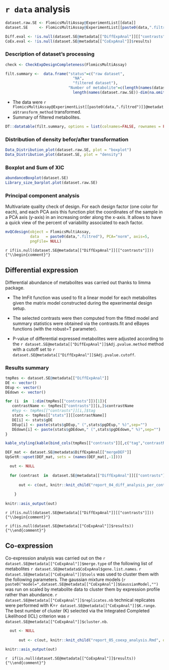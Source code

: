 
# `r data` analysis

```r

dataset.raw.SE <- FlomicsMultiAssay@ExperimentList[[data]]
dataset.SE     <- FlomicsMultiAssay@ExperimentList[[paste0(data,".filtred")]]

Diff.eval <- !is.null(dataset.SE@metadata[["DiffExpAnal"]][["contrasts"]])
CoEx.eval <- !is.null(dataset.SE@metadata[["CoExpAnal"]]$results)

```


### Description of dataset's processing

```r
check <- CheckExpDesignCompleteness(FlomicsMultiAssay)

filt.summary <-  data.frame("status"=c("raw dataset",
                              "NA",
                              "filtered dataset"),
                            "Number of metabolite"=c(length(names(dataset.raw.SE)),
                              length(names(dataset.raw.SE))-dim(na.omit(assay(dataset.SE)))[1],      length(names(dataset.SE))))
```

* The data were `r FlomicsMultiAssay@ExperimentList[[paste0(data,".filtred")]]@metadata$transform_method` transformed.
* Summary of filtered metabolites.

```r
DT::datatable(filt.summary, options = list(colnames=FALSE, rownames = FALSE, pageLength = 10, scrollX = T, dom = 'tip'),class = 'cell-border stripe')
```

### Distribution of density befor/after transformation

```r
Data_Distribution_plot(dataset.raw.SE, plot = "boxplot")
Data_Distribution_plot(dataset.SE, plot = "density")
```

### Boxplot and Sum of XIC  

```r
abundanceBoxplot(dataset.SE)
Library_size_barplot.plot(dataset.raw.SE)
```

### Principal component analysis

Multivariate quality check of design. For each design factor (one color for each), and each PCA axis this function plot the coordinates of the sample in a PCA axis (y-axis) in an increasing order along the x-axis. It allows to have a quick view of the percent of variability associated to each factor.

```r
mvQCdesign(object = FlomicsMultiAssay,
           data   = paste0(data,".filtred"), PCA="norm", axis=5, 
           pngFile= NULL) 
```

`r if(is.null(dataset.SE@metadata[["DiffExpAnal"]][["contrasts"]])) {"\\begin{comment}"}`

## Differential expression 

Differential abundance of metabolites was carried out thanks to limma package.

 * The lmFit function was used to fit a linear model for each metabolites given the matrix
model constructed during the epxerimental design setup.

 * The selected contrasts were then computed from the fitted model and summary statistics were obtained via the contrasts.fit and eBayes functions (with the robust=T parameter). 

 * P-value of differential expressed metabolites were adjusted according to the `r dataset.SE@metadata[["DiffExpAnal"]]$Adj.pvalue.method` method
with a cutoff set to `r dataset.SE@metadata[["DiffExpAnal"]]$Adj.pvalue.cutoff`.


### Results summary


```r

tmpRes <- dataset.SE@metadata[["DiffExpAnal"]]
DE <- vector()
DEup <- vector()
DEdown <- vector()

for (i  in  1:dim(tmpRes[["contrasts"]])[1]){
   contrastName <- tmpRes[["contrasts"]][i,]$contrastName
   #hyp <- tmpRes[["contrasts"]][i,]$tag
   stats <- tmpRes[["stats"]][[contrastName]]
   DE[i] <- stats$gDE
   DEup[i] <- paste(stats$gDEup," (",stats$pgDEup," %)",sep="")
   DEdown[i] <- paste(stats$gDEdown," (",stats$pgDEdown," %)",sep="")
}
```

```r
kable_styling(kable(bind_cols(tmpRes[["contrasts"]][,c("tag","contrastName")], data.frame("Nb DE"=DE,"Nb DEup"=DEup,"Nb DEdown"=DEdown)), row.names=FALSE, caption=NULL, format="html"), font_size=12)
```


```r

DEF_mat <- dataset.SE@metadata$DiffExpAnal[["mergeDEF"]]
UpSetR::upset(DEF_mat, sets = (names(DEF_mat[,-1]))) 

```


```r

  out <- NULL
  
  for (contrast  in  dataset.SE@metadata[["DiffExpAnal"]][["contrasts"]]$contrastName) {
    
      out <- c(out, knitr::knit_child("report_04_diff_analysis_per_contrast.Rmd", quiet=TRUE))  
      
    }
    
knitr::asis_output(out)

```

`r if(is.null(dataset.SE@metadata[["DiffExpAnal"]][["contrasts"]]))  {"\\begin{comment}"}`


`r if(is.null(dataset.SE@metadata[["CoExpAnal"]]$results)) {"\\end{comment}"}`

## Co-expression

Co-expression analysis was carried out on the `r dataset.SE@metadata[["CoExpAnal"]]$merge.type`
of the following list of metabolites `r dataset.SE@metadata$CoExpAnal$gene.list.names`. 
`r dataset.SE@metadata[["CoExpAnal"]]$tools` was
used to cluster them with the following parameters. The gaussian mixture models (`r paste0("model=",dataset.SE@metadata[["CoExpAnal"]]$GaussianModel,"")` was run on scaled by metabolite data to cluster them by expression profile rather than abundance.
`r dataset.SE@metadata[["CoExpAnal"]]$replicates.nb` technical replicates were performed with K=`r dataset.SE@metadata[["CoExpAnal"]]$K.range`. 
The best number of cluster (K) selected via the Integrated Completed Likelihood (ICL) criterion 
was `r dataset.SE@metadata[["CoExpAnal"]]$cluster.nb`.


```r

  out <- NULL
 
      out <- c(out, knitr::knit_child("report_05_coexp_analysis.Rmd", quiet=TRUE))  
    
knitr::asis_output(out)

```

`r  if(is.null(dataset.SE@metadata[["CoExpAnal"]]$results)) {"\\end{comment}"}`
